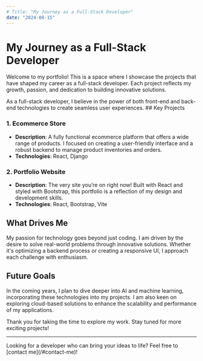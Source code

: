 ```yaml
---
# Title: "My Journey as a Full-Stack Developer"
date: "2024-08-15"
---
```



# My Journey as a Full-Stack Developer

Welcome to my portfolio! This is a space where I showcase the projects that have shaped my career as a full-stack developer. Each project reflects my growth, passion, and dedication to building innovative solutions.

<Highlight>
As a full-stack developer, I believe in the power of both front-end and back-end technologies to create seamless user experiences.
</Highlight>
## Key Projects

### 1. **Ecommerce Store**
- **Description**: A fully functional ecommerce platform that offers a wide range of products. I focused on creating a user-friendly interface and a robust backend to manage product inventories and orders.
- **Technologies**: React, Django

### 2. **Portfolio Website**
- **Description**: The very site you’re on right now! Built with React and styled with Bootstrap, this portfolio is a reflection of my design and development skills.
- **Technologies**: React, Bootstrap, Vite

## What Drives Me

My passion for technology goes beyond just coding. I am driven by the desire to solve real-world problems through innovative solutions. Whether it's optimizing a backend process or creating a responsive UI, I approach each challenge with enthusiasm.

## Future Goals

In the coming years, I plan to dive deeper into AI and machine learning, incorporating these technologies into my projects. I am also keen on exploring cloud-based solutions to enhance the scalability and performance of my applications.

Thank you for taking the time to explore my work. Stay tuned for more exciting projects!

---

<Highlight>
Looking for a developer who can bring your ideas to life? Feel free to [contact me](/#contact-me)!
</Highlight>
